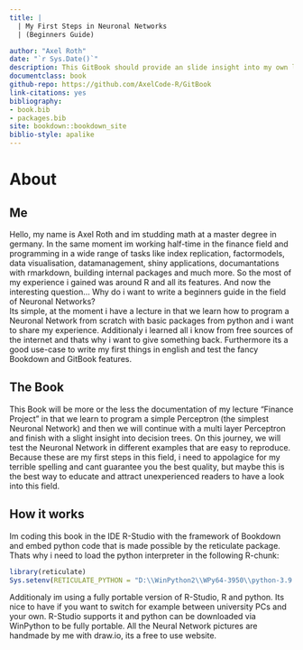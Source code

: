 ```yaml
--- 
title: |
  | My First Steps in Neuronal Networks 
  | (Beginners Guide)

author: "Axel Roth"
date: "`r Sys.Date()`"
description: This GitBook should provide an slide insight into my own learning process of coding Neuronal Networks (NN). Additionaly its a good chance for me to learn how to write a GitBook.
documentclass: book
github-repo: https://github.com/AxelCode-R/GitBook
link-citations: yes
bibliography:
- book.bib
- packages.bib
site: bookdown::bookdown_site
biblio-style: apalike
---
```


# About
## Me
Hello, my name is Axel Roth and im studding math at a master degree in germany. In the same moment im working half-time in the finance field and programming in a wide range of tasks like index replication, factormodels, data visualisation, datamanagement, shiny applications, documantations with rmarkdown, building internal packages and much more. So the most of my experience i gained was around R and all its features. And now the interesting question... Why do i want to write a beginners guide in the field of Neuronal Networks?  
Its simple, at the moment i have a lecture in that we learn how to program a Neuronal Network from scratch with basic packages from python and i want to share my experience. Additionaly i learned all i know from free sources of the internet and thats why i want to give something back. Furthermore its a good use-case to write my first things in english and test the fancy Bookdown and GitBook features.

## The Book
This Book will be more or the less the documentation of my lecture "Finance Project" in that we learn to program a simple Perceptron (the simplest Neuronal Network) and then we will continue with a multi layer Perceptron and finish with a slight insight into decision trees. On this journey, we will test the Neuronal Network in different examples that are easy to reproduce. Because these are my first steps in this field, i need to appolagice for my terrible spelling and cant guarantee you the best quality, but maybe this is the best way to educate and attract unexperienced readers to have a look into this field.  

## How it works
Im coding this book in the IDE R-Studio with the framework of Bookdown and embed python code that is made possible by the reticulate package. Thats why i need to load the python interpreter in the following R-chunk:
```r
library(reticulate)
Sys.setenv(RETICULATE_PYTHON = "D:\\WinPython2\\WPy64-3950\\python-3.9.5.amd64\\")
```
Additionaly im using a fully portable version of R-Studio, R and python. Its nice to have if you want to switch for example between university PCs and your own. R-Studio supports it and python can be downloaded via WinPython to be fully portable. All the Neural Network pictures are handmade by me with draw.io, its a free to use website.



